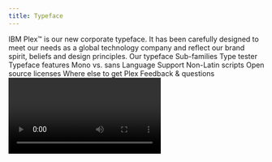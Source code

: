 ```yaml
---
title: Typeface
---
```


<PageDescription>
  IBM Plex™ is our new corporate typeface. It has been carefully designed to
  meet our needs as a global technology company and reflect our brand spirit,
  beliefs and design principles.
</PageDescription>

<AnchorLinks>
  <AnchorLink>Our typeface</AnchorLink>
  <AnchorLink>Sub-families</AnchorLink>
  <AnchorLink>Type tester</AnchorLink>
  <AnchorLink>Typeface features</AnchorLink>
  <AnchorLink>Mono vs. sans</AnchorLink>
  <AnchorLink>Language Support</AnchorLink>
  <AnchorLink>Non-Latin scripts</AnchorLink>
  <AnchorLink>Open source licenses</AnchorLink>
  <AnchorLink>Where else to get Plex</AnchorLink>
  <AnchorLink>Feedback & questions</AnchorLink>
</AnchorLinks>

<Video vimeoId="276055433" />

## Resources

<Row className="resource-card-group">
<Column colMd={4} colLg={4} noGutterSm>
    <ResourceCard
      subTitle="Get the latest IBM Plex™ download from GitHub"
      aspectRatio="2:1"
      href="https://github.com/IBM/plex/releases/latest"
      >

![](/images/eye.svg)

  </ResourceCard>
</Column>
<Column colMd={4} colLg={4} noGutterSm>
    <ResourceCard
      subTitle="Visit the IBM Plex™ website to learn more"
      aspectRatio="2:1"
      href="https://www.ibm.com/plex/"
      >

![](/images/github-icon.png)

  </ResourceCard>
</Column>
</Row>

## Our typeface

As the new typeface for our diverse and global brand, IBM Plex™ is just as important as our name or our logo. It fine-tunes the tone of our words. It represents who we are and what we believe—as a company and as designers. Every decision was made with purpose; every detail has a reason for being.

-- ADD VIDEO COMPONENT --

## Sub-families

With four subfamilies, eight weights, and two styles (roman & italic), IBM Plex™ can do just about anything you need it to. Just download the latest from GitHub, add to your font manager, activate and enjoy. To learn more with a deep dive into details and the story visit the Plex website.

-- ADD TYPEFACE SUBFAMILES COMPONENT --

## Type tester

We’ve included the typetester so you can play with Plex and explore all its styles, weights and languages. The typeface really comes to life once it’s set in words or paragraphs so feel free to type away!

-- ADD TYPETESTER COMPONENT --

## Typeface features

IBM Plex comes with some additional basic features like ligatures across Sans and Serif as well as fractions, arrows, alternate glyphs and global currency symbols. These can be accessed through OpenType features and glyph palettes in the standard design tools available. Get the [latest Plex](https://github.com/IBM/plex/releases/latest).

-- ADD IMAGES IN GRID --

## Mono vs. sans

The monospaced version of IBM Plex is especially designed to fit every glyph into a 600 unit space which takes its cues from the typewriter era. Monospaced fonts are used for coding by developers and should also be used to demonstrate code snippets in our communications and specifications.

-- ADD IMAGE --

## Language Support

IBM Plex covers over 100 languages with extended Latin versions and should cover all the typographic needs for executing communications and other typographic situations across the international community. All four sub-families are covered in the extended Latin which includes Vietnamese. In addition Plex covers a growing set of non-Latin scripts which currently include Arabic, Cyrillic, Devanagari, Greek, Hebrew, and Thai.

-- CONVERT TO 4 COLUMNS WITH GRID COMPONENT --
Afrikaans Albanian Asu Azerbaijani Basque Belarusian Bemba Bena Bosnian Breton Bulgarian Catalan Chiga Congo Swahili Cornish Croatian Czech Danish Devanagari Dutch Embu English Esperanto Estonian Faroese Filipino Finnish French Galician Ganda German Greek Gusii Hawaiian Hebrew Hungarian Icelandic Indonesian Irish Italian Jola-Fonyi Kabuverdianu Kalaallisut Kalenjin Kamba Kazakh Kikuyu Kinyarwanda Latvian Lithuanian Luo Luyia Macedonian Machame Makhuwa-Meetto Makonde Malagasy Malay Maltese Manx Meru Mongolian Morisyen North Ndebele Norwegian Bokmål Norwegian Nynorsk Nyankole Oromo Polish Portuguese Romanian Romansh Rombo Rundi Russian Rwa Samburu Sango Sangu Sena Serbian Shambala Shona Slovak Slovenian Soga Somali Spanish Swahili Swedish Swiss German Taita Tajik Teso Thai Tongan Turkish Turkmen Ukrainian Uzbek Vietnamese Vunjo Welsh Zulu

## Non-Latin scripts

Global languages are part of the long-term plan for the IBM Plex typeface family. Non-Latin language designs are currently in development. The available non-Latin are shown below with what’s also in the pipeline.

-- ADD NON LATIN SCRIPT COMPONENT --

### Asian scripts

The Chinese, Japanese and Korean (CJK) are currently in our development schedule and will kick-off later in 2018 and carry on until the end of 2020 or maybe sooner. The Hangul (Korean) will be the first in development and will be complete end of 2019. In the meantime we have chosen CJK typefaces that can work well with the IBM Plex Family.

-- ADD TILES --

## Open source licenses

IBM Plex design has been awarded a patent and is the intellectual property of IBM. The basic OFL License can be found in the downloadable font files. If alternative licensing is needed when embedding or bundling IBM Plex into software packages, please contact the appropriate legal teams or Lisa Lind.

## Where else to get Plex

Because Plex is open source we felt it was important to include it in the Google Fonts and Adobe Typekit Libraries to help make it available for all people to use. However, the fonts in these libraries may not have the latest versions so we always recommend going to the [IBM Plex GitHub](https://github.com/IBM/plex/releases/latest) repo.

-- ADD TILES --

## Design team

The IBM Plex team is a world-class group of type design experts hailing from Austria, China, Croatia, Israel, Japan, Korea, Latvia, Poland, Lebanon, the Netherlands, Spain, Switzerland, the United Kingdom, and the United States. As the non-Latin variations grow more, so will our international team of type designers.

## Plex merchandise

The [IBM Store](https://logostore-globalid.us/productlist.aspx?did=28168) has an exclusive collection of Plex merchandise ranging from a coffee, cool tees and and totes. Please check out the collection and let us know what you think. We will be updating the designs periodically to keep them fresh, fun and expressive.

## Awards

Soon after the release IBM Plex (Latin) won recognition in an international competition by the Type Directors Club in [TDC 64 2018](https://www.tdc.org/competitionwriteup/tdc-typeface-design-winners-2018/). Plex took away a judges choice award for typographic excellence. Let’s see how the non-Latins do as we develop them and also submit to more global competitions. Plex also has also several earned several international patents.

## Feedback & questions

Please address all inquiries or issues on [GitHub](https://github.com/ibm/plex/issues) and be sure to download the latest [here](https://github.com/IBM/plex/releases/latest).
